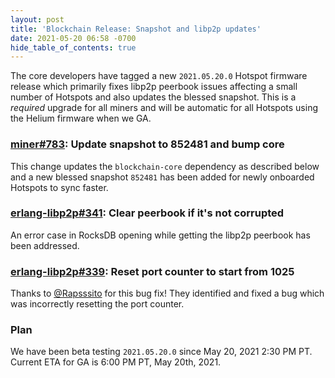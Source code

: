 ```yaml
---
layout: post
title: 'Blockchain Release: Snapshot and libp2p updates'
date: 2021-05-20 06:58 -0700
hide_table_of_contents: true
---
```


The core developers have tagged a new `2021.05.20.0` Hotspot firmware release which primarily fixes
libp2p peerbook issues affecting a small number of Hotspots and also updates the blessed snapshot.
This is a _required_ upgrade for all miners and will be automatic for all Hotspots using the Helium
firmware when we GA.

<!--truncate-->

### [miner#783](https://github.com/helium/miner/pull/781): Update snapshot to 852481 and bump core

This change updates the `blockchain-core` dependency as described below and a new blessed snapshot
`852481` has been added for newly onboarded Hotspots to sync faster.

### [erlang-libp2p#341](https://github.com/helium/erlang-libp2p/pull/341): Clear peerbook if it's not corrupted

An error case in RocksDB opening while getting the libp2p peerbook has been addressed.

### [erlang-libp2p#339](https://github.com/helium/erlang-libp2p/pull/339): Reset port counter to start from 1025

Thanks to [@Rapsssito](https://github.com/Rapsssito) for this bug fix! They identified and fixed a
bug which was incorrectly resetting the port counter.

### Plan

We have been beta testing `2021.05.20.0` since May 20, 2021 2:30 PM PT. Current ETA for GA is 6:00
PM PT, May 20th, 2021.
